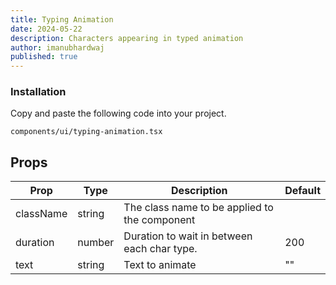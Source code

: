 ```yaml
---
title: Typing Animation
date: 2024-05-22
description: Characters appearing in typed animation
author: imanubhardwaj
published: true
---
```


<ComponentPreview name="typing-animation-demo" />

<Steps>

### Installation

Copy and paste the following code into your project.

```text
components/ui/typing-animation.tsx
```

<ComponentSource name="typing-animation" />

</Steps>

## Props

| Prop        | Type            | Description                                        | Default |
| ----------- | --------------- | -------------------------------------------------- | ------- |
| className   | string          | The class name to be applied to the component      |         |
| duration    | number          | Duration to wait in between each char type.        | 200    |
| text        | string          | Text to animate                                    | ""      |
